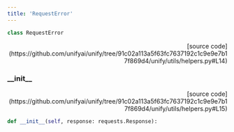 ```yaml
---
title: 'RequestError'
---
```


```python
class RequestError
```

<p align="right">[source code](https://github.com/unifyai/unify/tree/91c02a113a5f63fc7637192c1c9e9e7b17f869d4/unify/utils/helpers.py#L14)</p>



### \_\_init\_\_

<p align="right">[source code](https://github.com/unifyai/unify/tree/91c02a113a5f63fc7637192c1c9e9e7b17f869d4/unify/utils/helpers.py#L15)</p>

```python
def __init__(self, response: requests.Response):
```

